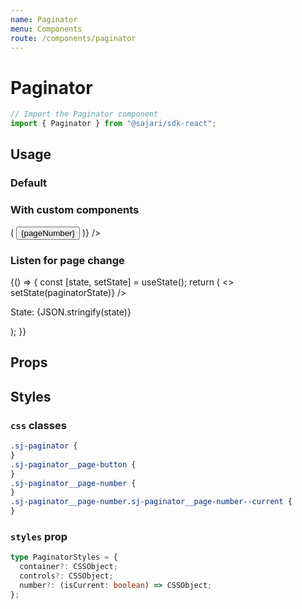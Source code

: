 ```yaml
---
name: Paginator
menu: Components
route: /components/paginator
---
```




# Paginator

```javascript
// Import the Paginator component
import { Paginator } from "@sajari/sdk-react";
```

## Usage

### Default

<Playground>
  <Paginator />
</Playground>

### With custom components

<Playground>
  <Paginator
    PageNumberRenderer={({ pageNumber, onClick, isCurrent }) => (
      <button onClick={onClick}>{pageNumber}</button>
    )}
  />
</Playground>

### Listen for page change

<Playground>
  {() => {
    const [state, setState] = useState();
    return (
      <>
        <Paginator onChange={paginatorState => setState(paginatorState)} />
        <p>State: {JSON.stringify(state)}</p>
      </>
    );
  }}
</Playground>

## Props

<PropsTable of={Paginator} />

## Styles

### `css` classes

```css
.sj-paginator {
}
.sj-paginator__page-button {
}
.sj-paginator__page-number {
}
.sj-paginator__page-number.sj-paginator__page-number--current {
}
```

### `styles` prop

```typescript
type PaginatorStyles = {
  container?: CSSObject;
  controls?: CSSObject;
  number?: (isCurrent: boolean) => CSSObject;
};
```

